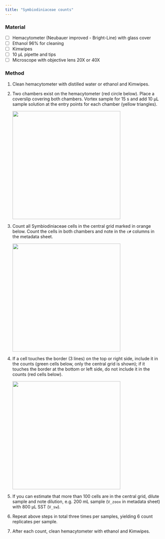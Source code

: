 ```yaml
---
title: "Symbiodiniaceae counts"
---
```


### Material

-   [ ] Hemacytometer (Neubauer improved - Bright-Line) with glass cover
-   [ ] Ethanol 96% for cleaning
-   [ ] Kimwipes
-   [ ] 10 µL pipette and tips
-   [ ] Microscope with objective lens 20X or 40X

### Method

1.  Clean hemacytometer with distilled water or ethanol and Kimwipes.

2.  Two chambers exist on the hemacytometer (red circle below). Place a coverslip covering both chambers. Vortex sample for 15 s and add 10 µL sample solution at the entry points for each chamber (yellow triangles).

    ![](images/chamber.png){width="350"}

3.  Count all Symbiodiniaceae cells in the central grid marked in orange below. Count the cells in both chambers and note in the `c#` columns in the metadata sheet.

    ![](images/counting1.png){width="350"}

4.  If a cell touches the border (3 lines) on the top or right side, include it in the counts (green cells below, only the central grid is shown); if it touches the border at the bottom or left side, do not include it in the counts (red cells below).

    ![](images/counting2.png){width="350"}

5.  If you can estimate that more than 100 cells are in the central grid, dilute sample and note dilution, e.g. 200 mL sample (`V_zoox` in metadata sheet) with 800 µL SST (`V_sw`).

6.  Repeat above steps in total three times per samples, yielding 6 count replicates per sample.

7.  After each count, clean hemacytometer with ethanol and Kimwipes.
